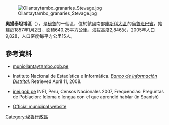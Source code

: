 [[Image:Ollantaytambo_granaries_Stevage.jpg|right]]

'''奧揚泰坦博區'''（{{lang-es|Distrito de Ollantaytambo}}），是[[秘魯|秘魯]]的一個區，位於該國南部[[庫斯科大區|庫斯科大區]]的[[烏魯班巴省|烏魯班巴省]]，始建於1857年1月2日，面積640.25平方公里，海拔高度2,846米，2005年人口9,828，人口密度每平方公里15人。

==參考資料==
*[http://www.muniollantaytambo.gob.pe muniollantaytambo.gob.pe]{{Wayback|url=http://www.muniollantaytambo.gob.pe/ |date=20090525143322 }}
*{{es icon}} Instituto Nacional de Estadística e Informática. ''[https://web.archive.org/web/20080423164200/http://desa.inei.gob.pe/mapas/bid/ Banco de Información Distrital]''. Retrieved April 11, 2008.
*[https://web.archive.org/web/20130127005551/http://iinei.inei.gob.pe/iinei/RedatamCpv2007.asp?id=ResultadosCensales%3Fori%3DC inei.gob.pe] INEI, Peru, Censos Nacionales 2007, Frequencias: Preguntas de Población: Idioma o lengua con el que aprendió hablar (in Spanish)
* {{es}} [http://www.muniollantaytambo.gob.pe/ Official municipal website]{{Wayback|url=http://www.muniollantaytambo.gob.pe/ |date=20090525143322 }}

{{Peru-geo-stub}}
[[Category:秘魯行政區|Category:秘魯行政區]]